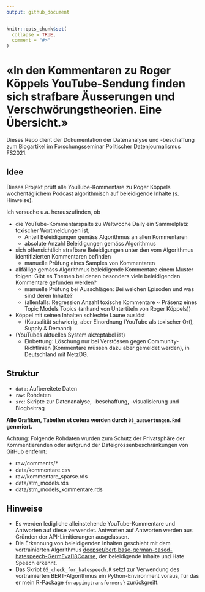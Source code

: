 ```yaml
---
output: github_document
---
```


<!-- README.md is generated from README.Rmd. Please edit that file -->

```r
knitr::opts_chunk$set(
  collapse = TRUE,
  comment = "#>"
)
```

# «In den Kommentaren zu Roger Köppels YouTube-Sendung finden sich strafbare Äusserungen und Verschwörungstheorien. Eine Übersicht.»

Dieses Repo dient der Dokumentation der Datenanalyse und -beschaffung zum Blogartikel im Forschungsseminar Politischer Datenjournalismus FS2021.

## Idee

Dieses Projekt prüft alle YouTube-Kommentare zu Roger Köppels wochentäglichem Podcast algorithmisch auf beleidigende Inhalte (s. Hinweise).

Ich versuche u.a. herauszufinden, ob

- die YouTube-Kommentarspalte zu Weltwoche Daily ein Sammelplatz toxischer Wortmeldungen ist,
  - Anteil Beleidigungen gemäss Algorithmus an allen Kommentaren
  - absolute Anzahl Beleidigungen gemäss Algorithmus
- sich offensichtlich strafbare Beleidigungen unter den vom Algorithmus identifizierten Kommentaren befinden  
  - manuelle Prüfung eines Samples von Kommentaren
- allfällige gemäss Algorithmus beleidigende Kommentare einem Muster folgen: Gibt es Themen bei denen besonders viele beleidigenden Kommentare gefunden werden?
  - manuelle Prüfung bei Ausschlägen: Bei welchen Episoden und was sind deren Inhalte?
  - (allenfalls: Regression Anzahl toxische Kommentare ~ Präsenz eines Topic Models Topics (anhand von Untertiteln von Roger Köppels))
- Köppel mit seinen Inhalten schlechte Laune auslöst
  - (Kausalität schwierig, aber Einordnung (YouTube als toxischer Ort), Supply & Demand)
- (YouTubes aktuelles System akzeptabel ist)
  - Einbettung: Löschung nur bei Verstössen gegen Community-Richtlinien (Kommentare müssen dazu aber gemeldet werden), in Deutschland mit NetzDG.

## Struktur

- `data`: Aufbereitete Daten
- `raw`: Rohdaten
- `src`: Skripte zur Datenanalyse, -beschaffung, -visualisierung und Blogbeitrag

__Alle Grafiken, Tabellen et cetera werden durch `08_auswertungen.Rmd` generiert.__

Achtung: Folgende Rohdaten wurden zum Schutz der Privatsphäre der Kommentierenden oder aufgrund der Dateigrössenbeschränkungen von GitHub entfernt:

- raw/comments/*
- data/kommentare.csv
- raw/kommentare_sparse.rds
- data/stm_models.rds
- data/stm_models_kommentare.rds

## Hinweise

- Es werden ledigliche alleinstehende YouTube-Kommentare und Antworten auf diese verwendet. Antworten auf Antworten werden aus Gründen der API-Limitierungen ausgelassen.
- Die Erkennung von beleidigenden Inhalten geschieht mit dem vortrainierten Algorithmus [deepset/bert-base-german-cased-hatespeech-GermEval18Coarse](https://huggingface.co/deepset/bert-base-german-cased-hatespeech-GermEval18Coarse), der beleidigende Inhalte und Hate Speech erkennt. 
- Das Skript `05_check_for_hatespeech.R` setzt zur Verwendung des vortrainierten BERT-Algorithmus ein Python-Environment voraus, für das er mein R-Package `{wrappingtransformers}` zurückgreift.